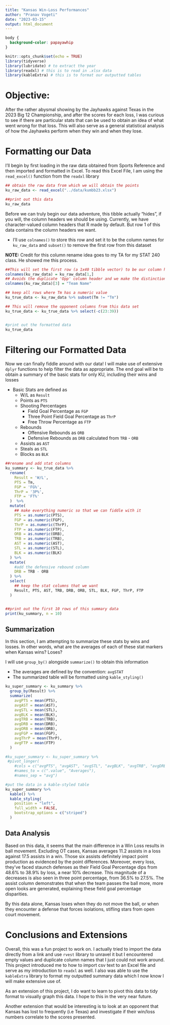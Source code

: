 ```yaml
---
title: "Kansas Win-Loss Performances"
author: "Pranav Vogeti"
date: "2023-03-15"
output: html_document
---
```


```css
body {
  background-color: papayawhip 
}
```

```r
knitr::opts_chunk$set(echo = TRUE)
library(tidyverse)
library(lubridate) # to extract the year
library(readxl) # this is to read in .xlsx data
library(kableExtra) # this is to format our outputted tables
```

# Objective: 

After the rather abysmal showing by the Jayhawks against Texas in the 2023 Big 12 Championship, and after the scores for each loss, I was curious to see if there are particular stats that can be used to obtain an idea of what went wrong for that loss. This will also serve as a general statistical analysis of how the Jayhawks perform when they win and when they lose. 





# Formatting our Data

I'll begin by first loading in the raw data obtained from Sports Reference and then imported and formatted in Excel. To read this Excel File, I am using the `read_excel()` function from the `readxl` library
```r
## obtain the raw data from which we will obtain the points
ku_raw_data <- read_excel("../data/kumbb23.xlsx")

##print out this data
ku_raw_data
```



Before we can truly begin our data adventure, this tibble actually "hides", if you will, the column headers we should be using. Currently, we have character-valued column headers that R made by default. But row 1 of this data contains the column headers we want.

* I'll use `colnames()` to store this row and set it to be the column names for `ku_raw_data` and `subset()` to remove the first row from this dataset

**NOTE:** Credit for this column rename idea goes to my TA for my STAT 240 class. He showed me this process. 
```r
##This will set the first row (a 1x40 tibble vector) to be our column header
colnames(ku_raw_data) = ku_raw_data[1,]
## Avoids the duplicate 'Opp' column header and we make the distinction
colnames(ku_raw_data)[3] = "Team Name"

## keep all rows where Tm has a numeric value
ku_true_data <- ku_raw_data %>% subset(Tm != "Tm")

## This will remove the opponent columns from this data set
ku_true_data <- ku_true_data %>% select(-c(23:39))


#print out the formatted data
ku_true_data
```




# Filtering our Formatted Data

Now we can finally fiddle around with our data! I will make use of extensive `dplyr` functions to help filter the data as appropriate. The end goal will be to obtain a summary of the basic stats for only KU, including their wins and losses 

* Basic Stats are defined as
  + W/L as `Result`
  + Points as `PTS`
  + Shooting Percentages 
    + Field Goal Percentage as `FGP`
    + Three Point Field Goal Percentage as `ThrP`
    + Free Throw Percentage as `FTP`
  + Rebounds 
    + Offensive Rebounds as `ORB`
    + Defensive Rebounds as `DRB` calculated from `TRB` - `ORB`
  + Assists as `AST`
  + Steals as `STL`
  + Blocks as `BLK`
  
```r
##rename and add stat columns
ku_summary <- ku_true_data %>% 
  rename(
    Result = 'W/L',
    PTS = Tm,
    FGP = 'FG%', 
    ThrP = '3P%',
    FTP = 'FT%'
  )  %>%
  mutate(
    ## make everything numeric so that we can fiddle with it
    PTS = as.numeric(PTS),
    FGP = as.numeric(FGP),
    ThrP = as.numeric(ThrP),
    FTP = as.numeric(FTP),
    ORB = as.numeric(ORB),
    TRB = as.numeric(TRB),
    AST = as.numeric(AST),
    STL = as.numeric(STL),
    BLK = as.numeric(BLK)
  ) %>%
  mutate(
    #add the defensive rebound column
    DRB = TRB - ORB
  ) %>%
  select(
    ## keep the stat columns that we want
    Result, PTS, AST, TRB, DRB, ORB, STL, BLK, FGP, ThrP, FTP
  )


##print out the first 10 rows of this summary data
print(ku_summary, n = 10)
```





## Summarization

In this section, I am attempting to summarize these stats by wins and losses. In other words, what are the averages of each of these stat markers when Kansas wins? Loses?

I will use `group_by()` alongside `summarize()` to obtain this information

* The averages are defined by the convention: `avgSTAT`
* The summarized table will be formatted using `kable_styling()` 
```r

ku_super_summary <- ku_summary %>%
  group_by(Result) %>%
  summarize(
    avgPTS = mean(PTS),
    avgAST = mean(AST),
    avgSTL = mean(STL),
    avgBLK = mean(BLK),
    avgTRB = mean(TRB),
    avgDRB = mean(DRB),
    avgORB = mean(ORB),
    avgFGP = mean(FGP),
    avgThrP = mean(ThrP),
    avgFTP = mean(FTP)
  )

#ku_super_summary <- ku_super_summary %>%
 #pivot_longer(
    #cols = c("avgPTS", "avgAST", "avgSTL", "avgBLK", "avgTRB", "avgDRB", "avgORB", "avgFGP", "avgThrP", "avgFTP"),
    #names_to = c(".value", "Averages"), 
    #names_sep = "avg")

#put the data in a kable-styled table
ku_super_summary %>% 
  kable() %>% 
  kable_styling(
    position = "left", 
    full_width = FALSE,
    bootstrap_options = c("striped")
  )
```

## Data Analysis

Based on this data, it seems that the main difference in a Win Loss results in ball movement. Excluding OT cases, Kansas averages 11.2 assists in a loss against 17.5 assists in a win. Those six assists definitely impact point production as evidenced by the point differences. Moreover, every loss, they've faced staunch defenses as their Field Goal Percentage dips from 48.6% to 38.9% by loss, a near 10% decrease. This magnitude of a decreases is also seen in three point percentage, from 36.5% to 27.5%. The assist column demonstrates that when the team passes the ball more, more open looks are generated, explaining these field goal percentage disparities. 

By this data alone, Kansas loses when they do not move the ball, or when they encounter a defense that forces isolations, stifling stars from open court movement. 

# Conclusions and Extensions

Overall, this was a fun project to work on. I actually tried to import the data directly from a link and use `rvest` library to unravel it but I encountered empty values and duplicate column names that I just could not work around. This project introduced me to how to import csv text to an Excel file and serve as my introduction to `readxl` as well. I also was able to use the `kableExtra` library to format my outputted summary data which I now know I will make extensive use of. 

As an extension of this project, I do want to learn to pivot this data to tidy format to visually graph this data. I hope to this in the very near future.  

Another extension that would be interesting is to look at an opponent that Kansas has lost to frequently (i.e Texas) and investigate if their win/loss numbers correlate to the scores presented. 

  